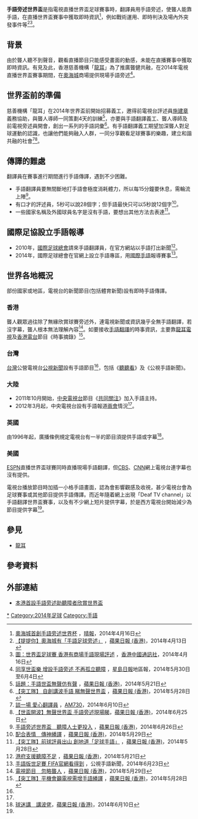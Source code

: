{{Disability sidebar}}
'''手語旁述世界盃'''是指電視直播世界盃足球賽事時，翻譯員用手語旁述，使聾人能靠手語，在直播世界盃賽事中獲取即時資訊<ref>[http://www.skypost.hk/%E6%B8%AF%E8%81%9E/%E6%96%B0%E8%81%9E/20140416/001/%E5%A5%A7%E6%B5%B7%E5%9F%8E%E9%A6%96%E5%89%B5%E6%89%8B%E8%AA%9E%E6%97%81%E8%BF%B0%E4%B8%96%E7%95%8C%E6%9D%AF/135436 奧海城首創手語旁述世界杯] {{webarchive|url=https://web.archive.org/web/20140421080440/http://www.skypost.hk/%E6%B8%AF%E8%81%9E/%E6%96%B0%E8%81%9E/20140416/001/%E5%A5%A7%E6%B5%B7%E5%9F%8E%E9%A6%96%E5%89%B5%E6%89%8B%E8%AA%9E%E6%97%81%E8%BF%B0%E4%B8%96%E7%95%8C%E6%9D%AF/135436 |date=2014-04-21 }}，[[晴報|晴報]]，2014年4月16日</ref>，例如戰術運用、即時判決及場內外突發事件等<ref>[http://hk.apple.nextmedia.com/realtime/news/20140613/52573996 【提提你】奧海城有「手語足球旁述」] {{Wayback|url=http://hk.apple.nextmedia.com/realtime/news/20140613/52573996 |date=20160304124436 }}，[[蘋果日報_(香港)|蘋果日報 (香港)]]，2014年4月13日</ref><ref>[http://www.hkcna.hk/content/2014/0416/258424.shtml 圖：世界盃足球賽 香港有商場手語現場評述] {{Wayback|url=http://www.hkcna.hk/content/2014/0416/258424.shtml |date=20160304104643 }}，[[香港中國通訊社|香港中國通訊社]]，2014年4月16日</ref>。 

== 背景 ==
由於聾人聽不到聲音，觀看直播節目只能感受畫面的動感，未能在直播賽事中獲取即時資訊。有見及此，香港慈善機構「[[龍耳|龍耳]]」為了推廣聾健共融，在2014年電視直播世界盃賽事期間，在[[奧海城|奧海城]]商場提供現場手語旁述<ref>[http://203.80.0.224/pdf_district/20140530/HLD20140530.C01-4C.PDF 同享世盃樂 增設手語旁述 不再孤立聽障] {{Wayback|url=http://203.80.0.224/pdf_district/20140530/HLD20140530.C01-4C.PDF |date=20160420083132 }}，[[星島日報|星島日報]]地區報，2014年5月30日至6月4日</ref>。

== 世界盃前的準備 ==
慈善機構「龍耳」在2014年世界盃前開始招募義工，邀得前電視台評述員[[施建章|施建章]]義務協助，與聾人導師一同策劃4天的訓練<ref>[http://hk.apple.nextmedia.com/sports/art/20140521/18726923 話題：手語世盃無聲仿有聲] {{Wayback|url=http://hk.apple.nextmedia.com/sports/art/20140521/18726923 |date=20160304125416 }}，[[蘋果日報_(香港)|蘋果日報 (香港)]]，2014年5月21日</ref>，亦要與手語翻譯義工、聾人導師及前電視旁述員開會，創出一系列的手語詞彙<ref>[http://hk.apple.nextmedia.com/realtime/breaking/20140528/52520998 【突工隊】 自創講波手語 睇無聲世界盃] {{Wayback|url=http://hk.apple.nextmedia.com/realtime/breaking/20140528/52520998 |date=20160305013454 }}，[[蘋果日報_(香港)|蘋果日報 (香港)]]，2014年5月28日</ref>。有手語翻譯義工期望加深聾人對足球運動的認識，也讓他們能夠融入人群，一同分享觀看足球賽事的樂趣，建立和諧共融的社會<ref>[http://www.am730.com.hk/article-211056 談一場 愛心翻譯員] {{Wayback|url=http://www.am730.com.hk/article-211056 |date=20160305011530 }}，[[AM730|AM730]]，2014年6月10日</ref><ref>[http://hk.apple.nextmedia.com/realtime/breaking/20140625/52624316 【世盃開波】無聲世界盃 手語旁述現場睇 ]，[[蘋果日報_(香港)|蘋果日報 (香港)]]，2014年6月25日</ref>。

== 傳譯的難處 ==
翻譯員在賽事進行期間進行手語傳譯，遇到不少困難。
*手語翻譯員要無間斷地打手語會極度消耗體力，所以每15分鐘要休息，需輪流上陣<ref>[http://hk.apple.nextmedia.com/news/art/20140626/18777092 手語旁述世界盃　聽障人士更投入] {{Wayback|url=http://hk.apple.nextmedia.com/news/art/20140626/18777092 |date=20160304224241 }}，[[蘋果日報_(香港)|蘋果日報 (香港)]]，2014年6月26日</ref>。
*有口才的評述員，5秒可以說28個字；但手語最快只可以5秒說12個字<ref>[http://hk.apple.nextmedia.com/news/art/20140529/18735961 配合表情　傳神繙譯] {{Wayback|url=http://hk.apple.nextmedia.com/news/art/20140529/18735961 |date=20160215113534 }}，[[蘋果日報_(香港)|蘋果日報 (香港)]]，2014年5月29日</ref>。
*一些國家名稱及外國球員名字是沒有手語，要想出其他方法去表達<ref>[http://hk.apple.nextmedia.com/realtime/breaking/20140528/52522182 【突工隊】前球評員出山 創地道「足球手語」] {{Wayback|url=http://hk.apple.nextmedia.com/realtime/breaking/20140528/52522182 |date=20160215202957 }}，[[蘋果日報_(香港)|蘋果日報 (香港)]]，2014年5月28日</ref>。

== 國際足協設立手語報導 ==
*2010年，[[國際足球總會|國際足球總會]]請來手語翻譯員，在官方網站以手語打出新聞<ref>[http://hk.apple.nextmedia.com/sports/art/20140521/18726935 港府支援聽障不足] {{Wayback|url=http://hk.apple.nextmedia.com/sports/art/20140521/18726935 |date=20160304212815 }}，[[蘋果日報_(香港)|蘋果日報 (香港)]]，2014年5月21日</ref>。
*2014年，國際足球總會在官網上設立手語專區，用[[國際手語|國際手語]]報導賽事<ref>[http://news.pts.org.tw/article/272006?NEENO=272006 手語版世足賽 FIFA官網看得到] {{Wayback|url=http://news.pts.org.tw/article/272006?NEENO=272006 |date=20160304093018 }}，公視手語新聞，2014年6月23日</ref>。
== 世界各地概況 ==
部份國家或地區，電視台的新聞節目(包括體育新聞)設有即時手語傳譯。

=== 香港 ===
聾人觀眾過往除了無緣欣賞球賽旁述外，連電視新聞或資訊幾乎全無手語翻譯，若沒字幕，聾人根本無法理解內容<ref>[http://hk.apple.nextmedia.com/news/art/20140529/18735963 電視節目　忽略聾人] {{Wayback|url=http://hk.apple.nextmedia.com/news/art/20140529/18735963 |date=20160207020724 }}，[[蘋果日報_(香港)|蘋果日報 (香港)]]，2014年5月29日</ref>。如要接收[[手語翻譯|手語翻譯]]的時事資訊，主要靠[[龍耳電視|龍耳電視]]及[[香港電台|香港電台]]節目《時事摘錄》<ref name="【突工隊】平機會籲電視需增手語繙譯">[http://hk.apple.nextmedia.com/realtime/breaking/20140528/52522676 【突工隊】平機會籲電視需增手語繙譯] {{Wayback|url=http://hk.apple.nextmedia.com/realtime/breaking/20140528/52522676 |date=20160207015311 }}，[[蘋果日報_(香港)|蘋果日報 (香港)]]，2014年5月28日</ref>。

=== 台灣 ===
[[台灣|台灣]]公營電視台[[公視新聞|公視新聞]]設有手語節目<ref name="【突工隊】平機會籲電視需增手語繙譯"/>，包括《[[聽聽看|聽聽看]]》及《公視手語新聞》。

=== 大陸 ===
*2011年10月開始，[[中国中央电视台|中央電視台]]節目《[[共同關注|共同關注]]》加入手語主持。
*2012年3月起，中央電視台設有手語報道[[兩會|兩會]]情況<ref name="【突工隊】平機會籲電視需增手語繙譯"/>。

=== 英國 ===
由1996年起，廣播條例規定電視台有一半的節目須提供手語或字幕<ref name="球迷講　講波佬 ">[http://hk.apple.nextmedia.com/supplement/special/art/20140610/18751594 球迷講　講波佬]，[[蘋果日報_(香港)|蘋果日報 (香港)]]，2014年6月10日</ref>。

=== 美國 ===
[[ESPN|ESPN]]直播世界盃球賽同時直播現場手語翻譯，但[[CBS|CBS]]、[[CNN|CNN]]網上電視台連字幕也沒有提供。

電視台播放節目時加插一小格手語畫面，認為會影響觀感及收視，甚少電視台會為足球賽事或其他節目提供手語傳譯。而近年隨着網上出現「Deaf TV channel」以手語翻譯世界盃賽事，以及有不少網上短片提供字幕，於是西方電視台開始減少為節目提供字幕<ref name="球迷講　講波佬"/>。

== 參見 ==
{{Portal|身心障礙}}
* [[龍耳|龍耳]]

==參考資料==
<div class="references-small">
<references />
</div>

== 外部連結 ==
* [http://www.facebook.com/silence.deaf/videos/705732982819913/ 本港首設手語旁述助聽障者欣賞世界盃] {{Wayback|url=http://www.facebook.com/silence.deaf/videos/705732982819913/ |date=20200405130642 }}

{{2014年世界盃足球賽}}
[[Category:國際足協世界盃|*]]
[[Category:2014年足球|Category:2014年足球]]
[[Category:手語|Category:手語]]